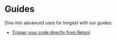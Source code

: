 
# Guides

Dive into advanced uses for Inngest with our guides:

- [Trigger your code directly from Retool](/docs/guides/trigger-your-code-from-retool)


<Guides />

<Resources />